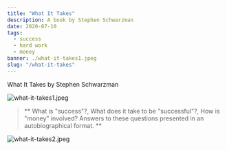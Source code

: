 ---
title: "What It Takes"
description: A book by Stephen Schwarzman
date: 2020-07-10
tags:
  - success
  - hard work
  - money
banner: ./what-it-takes1.jpeg
slug: "/what-it-takes"
---

What It Takes by Stephen Schwarzman

![what-it-takes1.jpeg](what-it-takes1.jpeg)

> ** What is "success"?, What does it take to be "successful"?, How is "money" involved? Answers to these questions presented in an autobiographical format. **

![what-it-takes2.jpeg](what-it-takes2.jpeg)